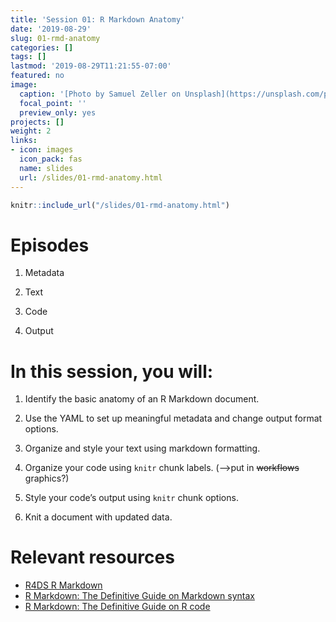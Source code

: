 ```yaml
---
title: 'Session 01: R Markdown Anatomy'
date: '2019-08-29'
slug: 01-rmd-anatomy
categories: []
tags: []
lastmod: '2019-08-29T11:21:55-07:00'
featured: no
image:
  caption: '[Photo by Samuel Zeller on Unsplash](https://unsplash.com/photos/FvNp_SY4kF0)'
  focal_point: ''
  preview_only: yes
projects: []
weight: 2
links:
- icon: images
  icon_pack: fas
  name: slides
  url: /slides/01-rmd-anatomy.html
---
```



```r
knitr::include_url("/slides/01-rmd-anatomy.html")
```

# Episodes

1. Metadata

1. Text

1. Code

1. Output


# In this session, you will:

1. Identify the basic anatomy of an R Markdown document.

1. Use the YAML to set up meaningful metadata and change output format options.
 
1. Organize and style your text using markdown formatting.

1. Organize your code using `knitr` chunk labels. (-->put in ~~workflows~~ graphics?)

1. Style your code's output using `knitr` chunk options.

1. Knit a document with updated data.




# Relevant resources

+ [R4DS R Markdown](https://r4ds.had.co.nz/r-markdown.html)
+ [R Markdown: The Definitive Guide on Markdown syntax](https://bookdown.org/yihui/rmarkdown/markdown-syntax.html)
+ [R Markdown: The Definitive Guide on R code](https://bookdown.org/yihui/rmarkdown/r-code.html)
